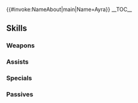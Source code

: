 {{#invoke:NameAbout|main|Name=Ayra}}{{HeroPage Tabs}}
{{Hero Infobox
|Name=Ayra
|Title=Astra's Wielder
|Origin=Fire Emblem: Genealogy of the Holy War
|Gender=Female
|WeaponType=Red Sword
|MoveType=Infantry
|GrowthModifier=Gen 2
|actorEN=Brina Palencia
|actorJP=折笠愛
|artist=麻谷知世
|resplendentArtist=鈴木理華
|releaseDate=October 19, 2017
|additionDate=October 16, 2017
|poolDate=October 30, 2017
|randomStartTime=2017-10-30T07:00:00Z
|poolRarities=5
|TagID=アイラ
|InternalID=178
|cv1=3
|cv2=800100
|description=Princess of Isaach, master of the sword, and descendant of the crusader Od. She fights for her homeland. Appears in Fire Emblem: Genealogy of the Holy War.
|Properties=specRate_201904,resplendent,vanaheimr
|resplendentStartTime=2024-06-10T07:00:00Z
|resplendentEndTime=2024-06-25T06:59:59Z
}}
__TOC__
{{Stats Page
|Lv1HP=19|Lv1ATK=7|Lv1SPD=11|Lv1DEF=7|Lv1RES=4
|GRHP=50|GRATK=60|GRSPD=60|GRDEF=55|GRRES=40
}}

==Skills==
===Weapons===
{{Weapons Table
|weapon1=Iron Sword
|weapon1Default=1
|weapon1Unlock=1
|weapon2=Steel Sword
|weapon2Default=3
|weapon2Unlock=2
|weapon3=Silver Sword
|weapon3Default=4
|weapon3Unlock=3
|weapon4=Ayra's Blade
|weapon4Default=5
|weapon4Unlock=5
}}
===Assists===
{{Assists Table}}
===Specials===
{{Specials Table
|special1=Night Sky
|special1Default=4
|special1Unlock=3
|special2=Astra
|special2Default=
|special2Unlock=4
|special3=Regnal Astra
|special3Default=
|special3Unlock=5
}}
===Passives===
{{Passives Table
|passiveA1=Darting Blow 1
|passiveA2=Swift Sparrow 1
|passiveA3=Swift Sparrow 2
|passiveA1Unlock=3
|passiveA2Unlock=4
|passiveA3Unlock=5
|passiveB1=Desperation 1
|passiveB2=Desperation 2
|passiveB3=Desperation 3
|passiveB1Unlock=1
|passiveB2Unlock=2
|passiveB3Unlock=4
}}
{{Heroes Navbox}}